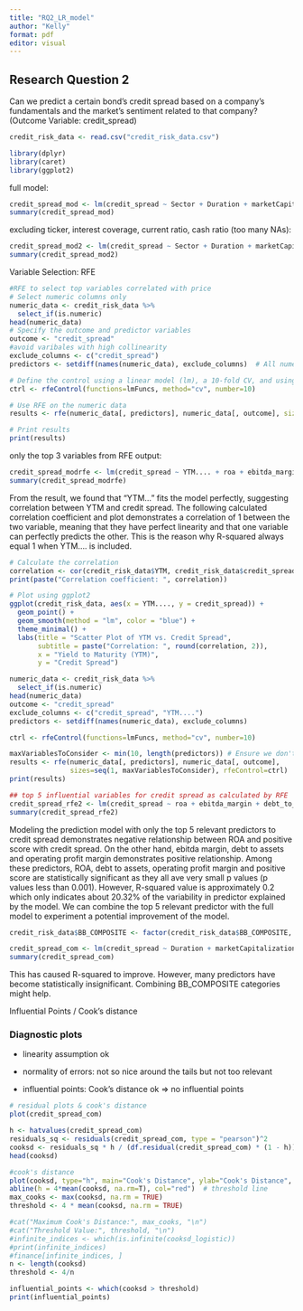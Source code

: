 ```yaml
---
title: "RQ2_LR_model"
author: "Kelly"
format: pdf
editor: visual
---
```


## Research Question 2

Can we predict a certain bond's credit spread based on a company's fundamentals and the market's sentiment related to that company? (Outcome Variable: credit_spread)

```r
credit_risk_data <- read.csv("credit_risk_data.csv")
```

```r
library(dplyr)
library(caret)
library(ggplot2)
```

full model:

```r
credit_spread_mod <- lm(credit_spread ~ Sector + Duration + marketCapitalization + score + BB_COMPOSITE + debt_to_assets + debt_to_equity + int_coverage + cash_coverage + current_ratio + cash_ratio + roa + ebitda_margin + debt_service_coverage + score * Sector + debt_to_assets * Sector, data=credit_risk_data)
summary(credit_spread_mod)
```

excluding ticker, interest coverage, current ratio, cash ratio (too many NAs):

```r
credit_spread_mod2 <- lm(credit_spread ~ Sector + Duration + marketCapitalization + score + BB_COMPOSITE + debt_to_assets + debt_to_equity + cash_coverage + roa + ebitda_margin, data=credit_risk_data)
summary(credit_spread_mod2)
```

Variable Selection: RFE

```r
#RFE to select top variables correlated with price
# Select numeric columns only
numeric_data <- credit_risk_data %>%
  select_if(is.numeric)
head(numeric_data)
# Specify the outcome and predictor variables
outcome <- "credit_spread"
#avoid varibales with high collinearity
exclude_columns <- c("credit_spread")
predictors <- setdiff(names(numeric_data), exclude_columns)  # All numeric columns except for the outcome

# Define the control using a linear model (lm), a 10-fold CV, and using the RMSE to choose the best model
ctrl <- rfeControl(functions=lmFuncs, method="cv", number=10)

# Use RFE on the numeric data
results <- rfe(numeric_data[, predictors], numeric_data[, outcome], sizes=c(1:length(predictors)), rfeControl=ctrl)

# Print results
print(results)
```

only the top 3 variables from RFE output:

```r
credit_spread_modrfe <- lm(credit_spread ~ YTM.... + roa + ebitda_margin, data=credit_risk_data)
summary(credit_spread_modrfe)
```

From the result, we found that "YTM..." fits the model perfectly, suggesting correlation between YTM and credit spread. The following calculated correlation coefficient and plot demonstrates a correlation of 1 between the two variable, meaning that they have perfect linearity and that one variable can perfectly predicts the other. This is the reason why R-squared always equal 1 when YTM.... is included.

```r
# Calculate the correlation
correlation <- cor(credit_risk_data$YTM, credit_risk_data$credit_spread)
print(paste("Correlation coefficient: ", correlation))

# Plot using ggplot2
ggplot(credit_risk_data, aes(x = YTM...., y = credit_spread)) +
  geom_point() +
  geom_smooth(method = "lm", color = "blue") +
  theme_minimal() +
  labs(title = "Scatter Plot of YTM vs. Credit Spread",
       subtitle = paste("Correlation: ", round(correlation, 2)),
       x = "Yield to Maturity (YTM)",
       y = "Credit Spread")
```

```r
numeric_data <- credit_risk_data %>%
  select_if(is.numeric)
head(numeric_data)
outcome <- "credit_spread"
exclude_columns <- c("credit_spread", "YTM....")
predictors <- setdiff(names(numeric_data), exclude_columns)

ctrl <- rfeControl(functions=lmFuncs, method="cv", number=10)

maxVariablesToConsider <- min(10, length(predictors)) # Ensure we don't exceed the total number of available predictors
results <- rfe(numeric_data[, predictors], numeric_data[, outcome], 
               sizes=seq(1, maxVariablesToConsider), rfeControl=ctrl)
print(results)
```

```r
## top 5 influential variables for credit spread as calculated by RFE
credit_spread_rfe2 <- lm(credit_spread ~ roa + ebitda_margin + debt_to_assets + operating_profit_margin + positiveScore, data=credit_risk_data)
summary(credit_spread_rfe2)
```

Modeling the prediction model with only the top 5 relevant predictors to credit spread demonstrates negative relationship between ROA and positive score with credit spread. On the other hand, ebitda margin, debt to assets and operating profit margin demonstrates positive relationship. Among these predictors, ROA, debt to assets, operating profit margin and positive score are statistically significant as they all ave very small p values (p values less than 0.001). However, R-squared value is approximately 0.2 which only indicates about 20.32% of the variability in predictor explained by the model. We can combine the top 5 relevant predictor with the full model to experiment a potential improvement of the model.

```r
credit_risk_data$BB_COMPOSITE <- factor(credit_risk_data$BB_COMPOSITE, levels = c('AAA', 'AA+', 'AA', 'AA-', 'A+', 'A', 'A-', 'BBB+', 'BBB', 'BBB-', 'BB+'))
```

```r
credit_spread_com <- lm(credit_spread ~ Duration + marketCapitalization + BB_COMPOSITE + roa + ebitda_margin + debt_to_assets + operating_profit_margin + score + debt_service_coverage + score * Sector + debt_to_assets * Sector, data=credit_risk_data)
summary(credit_spread_com)
```

This has caused R-squared to improve. However, many predictors have become statistically insignificant. Combining BB_COMPOSITE categories might help.

Influential Points / Cook's distance

### Diagnostic plots

-   linearity assumption ok

-   normality of errors: not so nice around the tails but not too relevant

-   influential points: Cook's distance ok =\> no influential points

```r
# residual plots & cook's distance
plot(credit_spread_com)
```

```r
h <- hatvalues(credit_spread_com)
residuals_sq <- residuals(credit_spread_com, type = "pearson")^2
cooksd <- residuals_sq * h / (df.residual(credit_spread_com) * (1 - h))
head(cooksd)
```

```r
#cook's distance
plot(cooksd, type="h", main="Cook's Distance", ylab="Cook's Distance", xlab="Observation Number")
abline(h = 4*mean(cooksd, na.rm=T), col="red")  # threshold line
max_cooks <- max(cooksd, na.rm = TRUE)
threshold <- 4 * mean(cooksd, na.rm = TRUE)

#cat("Maximum Cook's Distance:", max_cooks, "\n")
#cat("Threshold Value:", threshold, "\n")
#infinite_indices <- which(is.infinite(cooksd_logistic))
#print(infinite_indices)
#finance[infinite_indices, ]
n <- length(cooksd)
threshold <- 4/n

influential_points <- which(cooksd > threshold)
print(influential_points)
```
